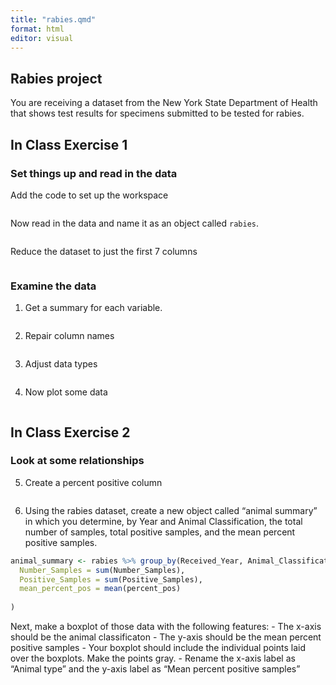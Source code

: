 ```yaml
---
title: "rabies.qmd"
format: html
editor: visual
---
```


## Rabies project

You are receiving a dataset from the New York State Department of Health that shows test results for specimens submitted to be tested for rabies.

## In Class Exercise 1
### Set things up and read in the data

Add the code to set up the workspace

```r

```

Now read in the data and name it as an object called `rabies`.

```r

```

Reduce the dataset to just the first 7 columns

```r

```

### Examine the data

1.  Get a summary for each variable.

```r

```

2.  Repair column names

```r

```

3.  Adjust data types

```r

```

4.  Now plot some data

```r

```
## In Class Exercise 2
### Look at some relationships
5. Create a percent positive column
```r

```

6. Using the rabies dataset, create a new object called "animal summary" in which you determine, by Year and Animal Classification, the total number of samples, total positive samples, and the mean percent positive samples.

```r
animal_summary <- rabies %>% group_by(Received_Year, Animal_Classification) %>% summarise(
  Number_Samples = sum(Number_Samples),
  Positive_Samples = sum(Positive_Samples),
  mean_percent_pos = mean(percent_pos)
  
)


```
Next, make a boxplot of those data with the following features:
- The x-axis should be the animal classificaton
- The y-axis should be the mean percent positive samples
- Your boxplot should include the individual points laid over the boxplots. Make the points gray.
- Rename the x-axis label as "Animal type" and the y-axis label as "Mean percent positive samples"


```r

```

